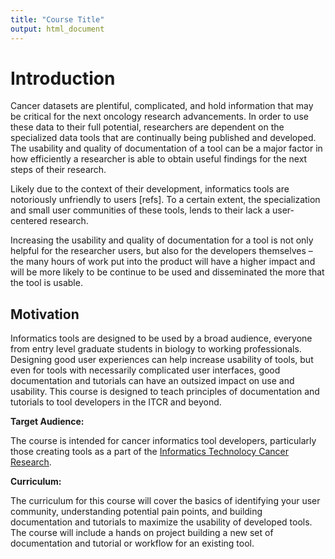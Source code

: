 ```yaml
---
title: "Course Title"
output: html_document
---
```


# Introduction 

Cancer datasets are plentiful, complicated, and hold information that may be critical for the next oncology research advancements.
In order to use these data to their full potential, researchers are dependent on the specialized data tools that are continually being published and developed. 
The usability and quality of documentation of a tool can be a major factor in how efficiently a researcher is able to obtain useful findings for the next steps of their research. 

Likely due to the context of their development, informatics tools are notoriously unfriendly to users [refs]. 
To a certain extent, the specialization and small user communities of these tools, lends to their lack a user-centered research. 

Increasing the usability and quality of documentation for a tool is not only helpful for the researcher users, but also for the developers themselves -- the many hours of work put into the product will have a higher impact and will be more likely to be continue to be used and disseminated the more that the tool is usable. 

## Motivation

Informatics tools are designed to be used by a broad audience, everyone from entry level graduate students in biology to working professionals. 
Designing good user experiences can help increase usability of tools, but even for tools with necessarily complicated user interfaces, good documentation and tutorials can have an outsized impact on use and usability. 
This course is designed to teach principles of documentation and tutorials to tool developers in the ITCR and beyond. 

**Target Audience:**  

The course is intended for cancer informatics tool developers, particularly those creating tools as a part of the [Informatics Technolocy Cancer Research](https://itcr.cancer.gov/informatics-tools).

**Curriculum:**  

The curriculum for this course will cover the basics of identifying your user community, understanding potential pain points, and building documentation and tutorials to maximize the usability of developed tools. 
The course will include a hands on project building a new set of documentation and tutorial or workflow for an existing tool.
